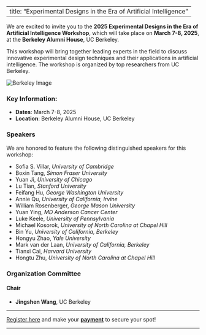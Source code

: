 
---
title: "Experimental Designs in the Era of Artificial Intelligence"
---


We are excited to invite you to the **2025 Experimental Designs in the Era of Artificial Intelligence Workshop**, which will take place on **March 7-8, 2025**, at the **Berkeley Alumni House**, UC Berkeley.

This workshop will bring together leading experts in the field to discuss innovative experimental design techniques and their applications in artificial intelligence. The workshop is organized by top researchers from UC Berkeley.

![Berkeley Image](berkeley_photo_1.png)  <!-- Placeholder for the image -->

### Key Information:
- **Dates**: March 7-8, 2025
- **Location**: Berkeley Alumni House, UC Berkeley

### Speakers
We are honored to feature the following distinguished speakers for this workshop:

- Sofia S. Villar, *University of Cambridge*
- Boxin Tang, *Simon Fraser University*
- Yuan Ji, *University of Chicago*
- Lu Tian, *Stanford University*
- Feifang Hu, *George Washington University*
- Annie Qu, *University of California, Irvine*
- William Rosenberger, *George Mason University*
- Yuan Ying, *MD Anderson Cancer Center*
- Luke Keele, *University of Pennsylvania*
- Michael Kosorok, *University of North Carolina at Chapel Hill*
- Bin Yu, *University of California, Berkeley*
- Hongyu Zhao, *Yale University*
- Mark van der Laan, *University of California, Berkeley*
- Tianxi Cai, *Harvard University*
- Hongtu Zhu, *University of North Carolina at Chapel Hill*


### Organization Committee

#### Chair

- **Jingshen Wang**, UC Berkeley


---

[Register here](registration.html) and make your **[payment](#)** to secure your spot!

---
